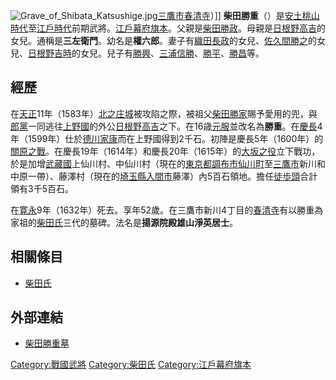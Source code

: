 {{japanese|japanese=柴田 勝重|kana=しばた かつしげ|romaji=Shibata Katsushige}}
[[File:Grave_of_Shibata_Katsushige.jpg|thumb]][[三鷹市|三鷹市]][[春清寺|春清寺]]）]]
'''柴田勝重'''（{{bd|1579年||1632年|6月12日}}）是[[安土桃山時代|安土桃山時代]]至[[江戶時代|江戶時代]]前期武將。[[江戶幕府|江戶幕府]][[旗本|旗本]]。父親是[[柴田勝政|柴田勝政]]。母親是[[日根野高吉|日根野高吉]]的女兒。通稱是'''三左衛門'''。幼名是'''權六郎'''。妻子有[[織田長政|織田長政]]的女兒、[[佐久間勝之|佐久間勝之]]的女兒、[[日根野吉時|日根野吉時]]的女兒。兒子有[[柴田勝興|勝興]]、[[三浦信勝|三浦信勝]]、[[柴田勝平|勝平]]、[[柴田勝昌|勝昌]]等。

== 經歷 ==
在[[天正_(日本)|天正]]11年（1583年）[[北之庄城|北之庄城]]被攻陷之際，被祖父[[柴田勝家|柴田勝家]]賜予愛用的兜，與[[郎黨|郎黨]]一同逃往[[上野國|上野國]]的外公[[日根野高吉|日根野高吉]]之下。在16歳[[元服|元服]]並改名為'''勝重'''。在[[慶長|慶長]]4年（1599年）仕於[[德川家康|德川家康]]而在上野國得到2千石。初陣是慶長5年（1600年）的[[關原之戰|關原之戰]]。在慶長19年（1614年）和慶長20年（1615年）的[[大坂之役|大坂之役]]立下戰功，於是加增[[武藏國|武藏國]]上仙川村、中仙川村（現在的[[東京都|東京都]][[調布市|調布市]][[仙川町|仙川町]]至[[三鷹市|三鷹市]]新川和中原一帶）、藤澤村（現在的[[埼玉縣|埼玉縣]][[入間市|入間市]]藤澤）內5百石領地。擔任[[徒歩頭|徒歩頭]]合計領有3千5百石。

在[[寛永|寛永]]9年（1632年）死去。享年52歲。在三鷹市新川4丁目的[[春清寺|春清寺]]有以勝重為家祖的[[柴田氏|柴田氏]]三代的墓碑。法名是'''揚源院殿雄山淨英居士'''。

== 相關條目 ==
*[[柴田氏|柴田氏]]

== 外部連結 ==
*[http://www.education.ne.jp/kyoiku-center-mi/bunkazai/bunm4a.htm 柴田勝重墓] {{Wayback|url=http://www.education.ne.jp/kyoiku-center-mi/bunkazai/bunm4a.htm |date=20090715235231 }}{{ja icon}}

[[Category:戰國武將|Category:戰國武將]]
[[Category:柴田氏|Category:柴田氏]]
[[Category:江戶幕府旗本|Category:江戶幕府旗本]]